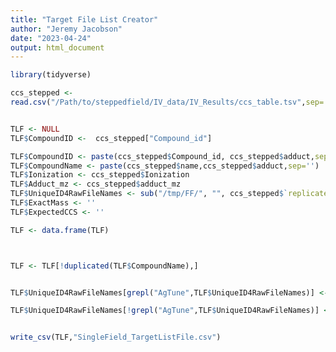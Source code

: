 ```yaml
---
title: "Target File List Creator"
author: "Jeremy Jacobson"
date: "2023-04-24"
output: html_document
---
```


```r
library(tidyverse)


```


```r

ccs_stepped <- 
read.csv("/Path/to/steppedfield/IV_data/IV_Results/ccs_table.tsv",sep='\t')


TLF <- NULL
TLF$CompoundID <-  ccs_stepped["Compound_id"]

TLF$CompoundID <- paste(ccs_stepped$Compound_id, ccs_stepped$adduct,sep='')
TLF$CompoundName <- paste(ccs_stepped$name,ccs_stepped$adduct,sep='')
TLF$Ionization <- ccs_stepped$Ionization
TLF$Adduct_mz <- ccs_stepped$adduct_mz
TLF$UniqueID4RawFileNames <- sub("/tmp/FF/", "", ccs_stepped$`replicate`)
TLF$ExactMass <- ''
TLF$ExpectedCCS <- ''

TLF <- data.frame(TLF)



TLF <- TLF[!duplicated(TLF$CompoundName),]


TLF$UniqueID4RawFileNames[grepl("AgTune",TLF$UniqueID4RawFileNames)] <- "AgTune"

TLF$UniqueID4RawFileNames[!grepl("AgTune",TLF$UniqueID4RawFileNames)] <- sapply(strsplit(TLF$UniqueID4RawFileNames[!grepl("AgTune",TLF$UniqueID4RawFileNames)], "_"), function(x) x[4])


write_csv(TLF,"SingleField_TargetListFile.csv")

```
